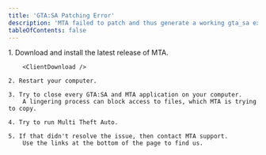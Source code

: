 ```yaml
---
title: 'GTA:SA Patching Error'
description: 'MTA failed to patch and thus generate a working gta_sa executable for you.'
tableOfContents: false
---
```



<Steps>
    1. Download and install the latest release of MTA.

        <ClientDownload />
    
    2. Restart your computer.

    3. Try to close every GTA:SA and MTA application on your computer.  
        A lingering process can block access to files, which MTA is trying to copy.

    4. Try to run Multi Theft Auto.

    5. If that didn't resolve the issue, then contact MTA support.  
        Use the links at the bottom of the page to find us.
</Steps>
